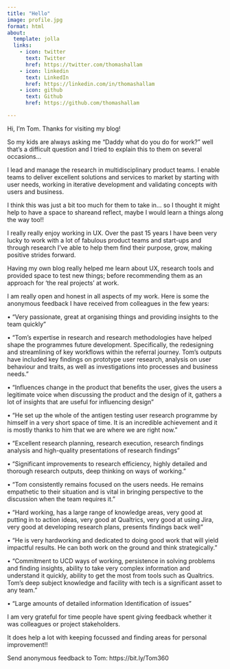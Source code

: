 ```yaml
---
title: "Hello"
image: profile.jpg
format: html
about:
  template: jolla
  links:
    - icon: twitter
      text: Twitter
      href: https://twitter.com/thomashallam
    - icon: linkedin
      text: LinkedIn
      href: https://linkedin.com/in/thomashallam
    - icon: github
      text: Github
      href: https://github.com/thomashallam

---
```



Hi, I’m Tom. Thanks for visiting my blog!
 
So my kids are always asking me “Daddy what do you do for work?” well that’s a difficult question and I tried to explain this to them on several occasions…

I lead and manage the research in multidisciplinary product teams. I enable teams to deliver excellent solutions and services to market by starting with user needs, working in iterative development and validating concepts with users and business.

I think this was just a bit too much for them to take in… so I thought it might help to have a space to shareand reflect, maybe I would learn a things along the way too!!

I really really enjoy working in UX. Over the past 15 years I have been very lucky to work with a lot of fabulous product teams and start-ups and through research I've able to help them find their purpose, grow, making positive strides forward.

Having my own blog really helped me learn about UX, research tools and provided space to test new things; before recommending them as an approach for 'the real projects' at work. 

I am really open and honest in all aspects of my work. Here is some the anonymous feedback I have received from colleagues in the few years:

•	“Very passionate, great at organising things and providing insights to the team quickly”

•	“Tom’s expertise in research and research methodologies have helped shape the programmes future development. Specifically, the redesigning and streamlining of key workflows within the referral journey. Tom’s outputs have included key findings on prototype user research, analysis on user behaviour and traits, as well as investigations into processes and business needs.”

•	“Influences change in the product that benefits the user, gives the users a legitimate voice when discussing the product and the design of it, gathers a lot of insights that are useful for influencing design”

•	“He set up the whole of the antigen testing user research programme by himself in a very short space of time. It is an incredible achievement and it is mostly thanks to him that we are where we are right now.”

•	“Excellent research planning, research execution, research findings analysis and high-quality presentations of research findings”

•	“Significant improvements to research efficiency, highly detailed and thorough research outputs, deep thinking on ways of working.”

•	“Tom consistently remains focused on the users needs. He remains empathetic to their situation and is vital in bringing perspective to the discussion when the team requires it.”

•	“Hard working, has a large range of knowledge areas, very good at putting in to action ideas, very good at Qualtrics, very good at using Jira, very good at developing research plans, presents findings back well”

•	“He is very hardworking and dedicated to doing good work that will yield impactful results. He can both work on the ground and think strategically.”

•	“Commitment to UCD ways of working, persistence in solving problems and finding insights, ability to take very complex information and understand it quickly, ability to get the most from tools such as Qualtrics. Tom’s deep subject knowledge and facility with tech is a significant asset to any team.”

•	“Large amounts of detailed information Identification of issues”

I am very grateful for time people have spent giving feedback whether it was colleagues or project stakeholders.

It does help a lot with keeping focussed and finding areas for personal improvement!!

Send anonymous feedback to Tom:
https://bit.ly/Tom360 